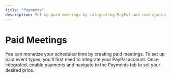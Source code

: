 ```yaml
---
title: "Payments"
description: Set up paid meetings by integrating PayPal and configuring payment settings for your event types.
---
```


# Paid Meetings

You can monetize your scheduled time by creating paid meetings. To set up paid event types, you'll first need to integrate your PayPal account. Once integrated, enable payments and navigate to the Payments tab to set your desired price.

